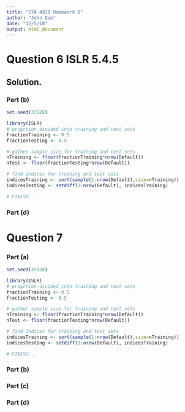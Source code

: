 ```yaml
---
title: "STA 4320 Homework 8"
author: "John Doe"
date: "12/5/18"
output: html_document
---
```


# Question 6 ISLR 5.4.5


## Solution.

### Part (b)

```r
set.seed(37128)

library(ISLR)
# proprtion divided into training and test sets
fractionTraining <- 0.5
fractionTesting <- 0.5

# gather sample size for training and test sets
nTraining <- floor(fractionTraining*nrow(Default))
nTest <- floor(fractionTesting*nrow(Default))

# find indices for training and test sets
indicesTraining <- sort(sample(1:nrow(Default),size=nTraining))
indicesTesting <- setdiff(1:nrow(Default), indicesTraining)

# FINISH...
```


### Part (d)

# Question 7

### Part (a) 

```r
set.seed(37128)

library(ISLR)
# proprtion divided into training and test sets
fractionTraining <- 0.5
fractionTesting <- 0.5

# gather sample size for training and test sets
nTraining <- floor(fractionTraining*nrow(Default))
nTest <- floor(fractionTesting*nrow(Default))

# find indices for training and test sets
indicesTraining <- sort(sample(1:nrow(Default),size=nTraining))
indicesTesting <- setdiff(1:nrow(Default), indicesTraining)

# FINISH...
```

### Part (b)

### Part (c)

### Part (d)